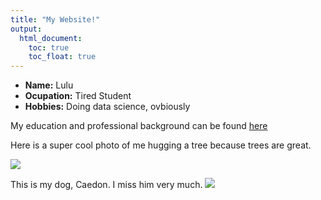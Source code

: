 ```yaml
---
title: "My Website!"
output: 
  html_document:
    toc: true
    toc_float: true
---
```


- __Name:__ Lulu
- __Ocupation:__ Tired Student
- __Hobbies:__ Doing data science, ovbiously 

My education and professional background can be found [here](professional.html)

Here is a super cool photo of me hugging a tree because trees are great.

 ![](tree_hug.JPG)

This is my dog, Caedon. I miss him very much. 
![](caedon.jpg)


